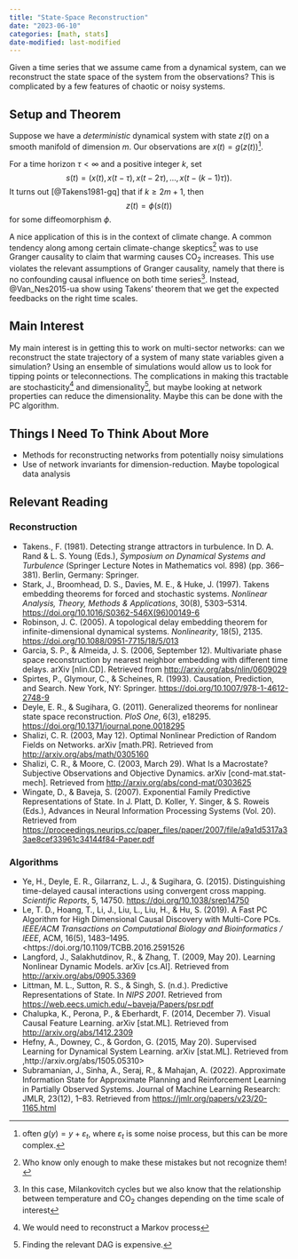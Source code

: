 ```yaml
---
title: "State-Space Reconstruction"
date: "2023-06-10"
categories: [math, stats]
date-modified: last-modified
---
```


Given a time series that we assume came from a dynamical system, can we reconstruct the state space of the system from the observations? This is complicated by a few features of chaotic or noisy systems.

## Setup and Theorem

Suppose we have a *deterministic* dynamical system with state $z(t)$ on a smooth manifold of dimension $m$. Our observations are $x(t) = g(z(t))$^[often $g(y) = y + \varepsilon_t$, where $\varepsilon_t$ is some noise process, but this can be more complex.].

For a time horizon $\tau < \infty$ and a positive integer $k$, set
$$s(t) = (x(t), x(t - \tau), x(t - 2\tau), \ldots, x(t - (k-1) \tau)).$$ It turns out [@Takens1981-gq] that if $k \geq 2m+1$, then $$z(t) = \phi(s(t))$$ for some diffeomorphism $\phi$.

A nice application of this is in the context of climate change. A common tendency along among certain climate-change skeptics^[Who know only enough to make these mistakes but not recognize them!] was to use Granger causality to claim that warming causes CO~2~ increases. This use violates the relevant assumptions of Granger causality, namely that there is no confounding causal influence on both time series^[In this case, Milankovitch cycles but we also know that the relationship between temperature and CO~2~ changes depending on the time scale of interest]. Instead, @Van_Nes2015-ua show using Takens' theorem that we get the expected feedbacks on the right time scales.

## Main Interest

My main interest is in getting this to work on multi-sector networks: can we reconstruct the state trajectory of a system of many state variables given a simulation? Using an ensemble of simulations would allow us to look for tipping points or teleconnections. The complications in making this tractable are stochasticity^[We would need to reconstruct a Markov process] and dimensionality^[Finding the relevant DAG is expensive.], but maybe looking at network properties can reduce the dimensionality. Maybe this can be done with the PC algorithm.

## Things I Need To Think About More

- Methods for reconstructing networks from potentially noisy simulations
- Use of network invariants for dimension-reduction. Maybe topological data analysis 

## Relevant Reading

### Reconstruction

- Takens., F. (1981). Detecting strange attractors in turbulence. In D. A. Rand & L. S. Young (Eds.), *Symposium on Dynamical Systems and Turbulence* (Springer Lecture Notes in Mathematics vol. 898) (pp. 366–381). Berlin, Germany: Springer.
- Stark, J., Broomhead, D. S., Davies, M. E., & Huke, J. (1997). Takens embedding theorems for forced and stochastic systems. *Nonlinear Analysis, Theory, Methods & Applications*, 30(8), 5303–5314. <https://doi.org/10.1016/S0362-546X(96)00149-6>
- Robinson, J. C. (2005). A topological delay embedding theorem for infinite-dimensional dynamical systems. *Nonlinearity*, 18(5), 2135. <https://doi.org/10.1088/0951-7715/18/5/013>
- Garcia, S. P., & Almeida, J. S. (2006, September 12). Multivariate phase space reconstruction by nearest neighbor embedding with different time delays. arXiv [nlin.CD]. Retrieved from <http://arxiv.org/abs/nlin/0609029>
- Spirtes, P., Glymour, C., & Scheines, R. (1993). Causation, Prediction, and Search. New York, NY: Springer. <https://doi.org/10.1007/978-1-4612-2748-9>
- Deyle, E. R., & Sugihara, G. (2011). Generalized theorems for nonlinear state space reconstruction. *PloS One*, 6(3), e18295. <https://doi.org/10.1371/journal.pone.0018295>
- Shalizi, C. R. (2003, May 12). Optimal Nonlinear Prediction of Random Fields on Networks. arXiv [math.PR]. Retrieved from <http://arxiv.org/abs/math/0305160>
- Shalizi, C. R., & Moore, C. (2003, March 29). What Is a Macrostate? Subjective Observations and Objective Dynamics. arXiv [cond-mat.stat-mech]. Retrieved from <http://arxiv.org/abs/cond-mat/0303625>
- Wingate, D., & Baveja, S. (2007). Exponential Family Predictive Representations of State. In J. Platt, D. Koller, Y. Singer, & S. Roweis (Eds.), Advances in Neural Information Processing Systems (Vol. 20). Retrieved from <https://proceedings.neurips.cc/paper_files/paper/2007/file/a9a1d5317a33ae8cef33961c34144f84-Paper.pdf>


### Algorithms

- Ye, H., Deyle, E. R., Gilarranz, L. J., & Sugihara, G. (2015). Distinguishing time-delayed causal interactions using convergent cross mapping. *Scientific Reports*, 5, 14750. <https://doi.org/10.1038/srep14750>
- Le, T. D., Hoang, T., Li, J., Liu, L., Liu, H., & Hu, S. (2019). A Fast PC Algorithm for High Dimensional Causal Discovery with Multi-Core PCs. *IEEE/ACM Transactions on Computational Biology and Bioinformatics / IEEE*, ACM, 16(5), 1483–1495. <https://doi.org/10.1109/TCBB.2016.2591526
- Langford, J., Salakhutdinov, R., & Zhang, T. (2009, May 20). Learning Nonlinear Dynamic Models. arXiv [cs.AI]. Retrieved from <http://arxiv.org/abs/0905.3369>
- Littman, M. L., Sutton, R. S., & Singh, S. (n.d.). Predictive Representations of State. In *NIPS 2001*. Retrieved from <https://web.eecs.umich.edu/~baveja/Papers/psr.pdf>
- Chalupka, K., Perona, P., & Eberhardt, F. (2014, December 7). Visual Causal Feature Learning. arXiv [stat.ML]. Retrieved from <http://arxiv.org/abs/1412.2309>
- Hefny, A., Downey, C., & Gordon, G. (2015, May 20). Supervised Learning for Dynamical System Learning. arXiv [stat.ML]. Retrieved from ,http://arxiv.org/abs/1505.05310>
- Subramanian, J., Sinha, A., Seraj, R., & Mahajan, A. (2022). Approximate Information State for Approximate Planning and Reinforcement Learning in Partially Observed Systems. Journal of Machine Learning Research: JMLR, 23(12), 1–83. Retrieved from <https://jmlr.org/papers/v23/20-1165.html>



 

